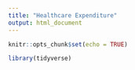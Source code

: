 ```yaml
---
title: "Healthcare Expenditure"
output: html_document
---
```


```r
knitr::opts_chunk$set(echo = TRUE)

library(tidyverse)
```






